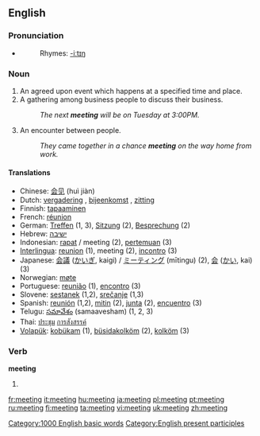 ==English==

{{rank|physical|spring|troops|897|meeting|corner|spite|built}}

===Pronunciation===
*{{audio|en-us-meeting.ogg|Audio (US)}}
*:Rhymes: [[Rhymes:English:-iːtɪŋ|-iːtɪŋ]]

===Noun===
{{en-noun}}

# An agreed upon event which happens at a specified time and place.
# A gathering among business people to discuss their business.
#:''The next '''meeting''' will be on Tuesday at 3:00PM.''
# An encounter between people.
#:''They came together in a chance '''meeting''' on the way home from work.''

====Translations====
{{rfc-trans}}
*Chinese: [[会见]] (huì jiàn)
*Dutch: [[vergadering]] {{f}}, [[bijeenkomst]] {{f}}, [[zitting]] {{f}}
*Finnish: [[tapaaminen]]
*French: [[réunion]] {{f}}
*German: [[Treffen]] {{n}} (1, 3), [[Sitzung]] {{f}} (2), [[Besprechung]] {{f}} (2)
*Hebrew: [[ישיבה]]
*Indonesian: [[rapat]] / meeting (2), [[temu|pertemuan]] (3)
*[[Interlingua]]: [[reunion]] (1), meeting (2), [[incontro]] (3)
*Japanese: [[会議]] ([[かいぎ]], kaigi) / [[ミーティング]] (mītingu) (2), [[会]] ([[かい]], kai) (3)
*Norwegian: [[møte]]
*Portuguese: [[reunião]] {{f}} (1), [[encontro]] (3)
*Slovene: [[sestanek]] {{m}} (1,2), [[srečanje]] {{n}} (1,3) 
*Spanish: [[reunión]] {{f}} (1,2), [[mitin]] {{m}} (2), [[junta]] {{f}} (2), [[encuentro]] (3)
*Telugu: [[సమావేశం]] (samaavesham) (1, 2, 3)
*Thai: [[ประชุม]] [[การสังสรรค์]]
*[[Volapük]]: [[kobükam]] (1), [[büsidakolköm]] (2), [[kolköm]] (3)

===Verb===
'''meeting'''

# {{present participle of|meet}}

[[Category:1000 English basic words]]
[[Category:English present participles]]

[[fr:meeting]]
[[it:meeting]]
[[hu:meeting]]
[[ja:meeting]]
[[pl:meeting]]
[[pt:meeting]]
[[ru:meeting]]
[[fi:meeting]]
[[ta:meeting]]
[[vi:meeting]]
[[uk:meeting]]
[[zh:meeting]]